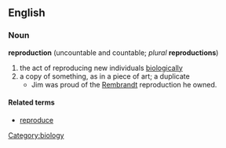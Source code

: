 == English ==
=== Noun ===
'''reproduction''' (uncountable and countable; ''plural'' '''reproductions''')

# the act of reproducing new individuals [[:w:biological|biological]]ly
# a copy of something, as in a piece of art; a duplicate
#* Jim was proud of the [[:w:Rembrandt|Rembrandt]] reproduction he owned.

====Related terms====
*[[reproduce]]

[[Category:biology]]